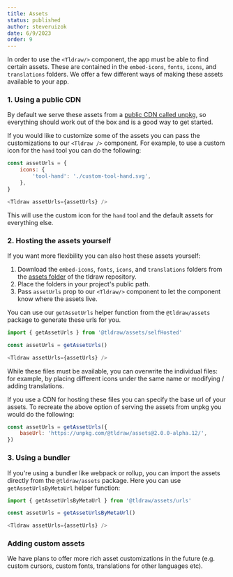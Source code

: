 ```yaml
---
title: Assets
status: published
author: steveruizok
date: 6/9/2023
order: 9
---
```


In order to use the `<Tldraw/>` component, the app must be able to find certain assets. These are contained in the `embed-icons`, `fonts`, `icons`, and `translations` folders. We offer a few different ways of making these assets available to your app.

### 1. Using a public CDN

By default we serve these assets from a [public CDN called unpkg](https://unpkg.com/browse/@tldraw/assets@2.0.0-alpha.12/), so everything should work out of the box and is a good way to get started.

If you would like to customize some of the assets you can pass the customizations to our `<Tldraw />` component. For example, to use a custom icon for the `hand` tool you can do the following:

```javascript
const assetUrls = {
    icons: {
        'tool-hand': './custom-tool-hand.svg',
    },
}

<Tldraw assetUrls={assetUrls} />
```

This will use the custom icon for the `hand` tool and the default assets for everything else.


### 2. Hosting the assets yourself

If you want more flexibility you can also host these assets yourself:
1. Download the `embed-icons`, `fonts`, `icons`, and `translations` folders from the [assets folder](https://github.com/tldraw/tldraw/tree/main/assets) of the tldraw repository.
2. Place the folders in your project's public path.
3. Pass `assetUrls` prop to our `<Tldraw/>` component to let the component know where the assets live. 

You can use our `getAssetUrls` helper function from the `@tldraw/assets` package to generate these urls for you.
```javascript
import { getAssetUrls } from '@tldraw/assets/selfHosted'

const assetUrls = getAssetUrls()

<Tldraw assetUrls={assetUrls} />
```

While these files must be available, you can overwrite the individual files: for example, by placing different icons under the same name or modifying / adding translations.

If you use a CDN for hosting these files you can specify the base url of your assets. To recreate the above option of serving the assets from unpkg you would do the following:

```javascript
const assetUrls = getAssetUrls({
    baseUrl: 'https://unpkg.com/@tldraw/assets@2.0.0-alpha.12/',
})
```

### 3. Using a bundler

If you're using a bundler like webpack or rollup, you can import the assets directly from the `@tldraw/assets` package. Here you can use `getAssetUrlsByMetaUrl` helper function:
```javascript
import { getAssetUrlsByMetaUrl } from '@tldraw/assets/urls'

const assetUrls = getAssetUrlsByMetaUrl()

<Tldraw assetUrls={assetUrls} />
```

### Adding custom assets

We have plans to offer more rich asset customizations in the future (e.g. custom cursors, custom fonts, translations for other languages etc). 